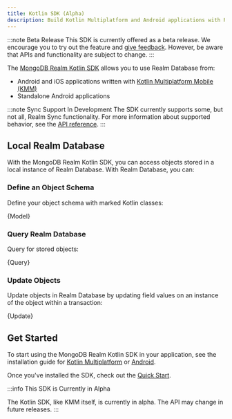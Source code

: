 ```yaml
---
title: Kotlin SDK (Alpha)
description: Build Kotlin Multiplatform and Android applications with Realm.
---
```



:::note Beta Release
This SDK is currently offered as a beta release. We encourage you to
try out the feature and [give feedback](https://feedback.mongodb.com/forums/923521-realm/).
However, be aware that APIs and functionality are subject to change.
:::

The [MongoDB Realm Kotlin SDK](https://github.com/realm/realm-kotlin)
allows you to use Realm Database from:

- Android and iOS applications written with [Kotlin Multiplatform Mobile
  (KMM)](https://kotlinlang.org/docs/mobile/home.html)
- Standalone Android applications

:::note Sync Support In Development
The SDK currently supports some, but not all, Realm Sync functionality.
For more information about supported behavior, see the
[API reference](https://docs.mongodb.com/realm-sdks/kotlin/latest/library-sync/io.realm.mongodb/index.html).
:::

## Local Realm Database

With the MongoDB Realm Kotlin SDK, you can access objects stored in a
local instance of Realm Database. With Realm Database, you can:

### Define an Object Schema

Define your object schema with marked Kotlin classes:

<CodeBlock language="kotlin">{Model}</CodeBlock>

### Query Realm Database

Query for stored objects:

<CodeBlock language="kotlin">{Query}</CodeBlock>

### Update Objects

Update objects in Realm Database by updating field values on an instance of the object within a transaction:

<CodeBlock language="kotlin">{Update}</CodeBlock>

## Get Started

To start using the MongoDB Realm Kotlin SDK in your application, see
the installation guide for [Kotlin Multiplatform](/sdk/kotlin/install/kotlin-multiplatform)
or [Android](/sdk/kotlin/install/android).

Once you've installed the SDK, check out the [Quick Start](/sdk/kotlin/quick-start).

:::info This SDK is Currently in Alpha

The Kotlin SDK, like KMM itself, is currently in alpha. The API may change in future releases.
:::